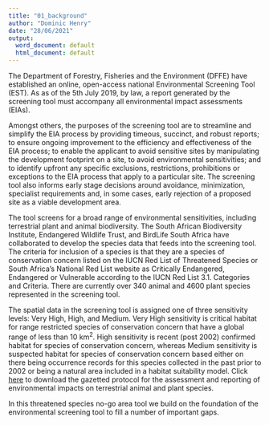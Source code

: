 ```yaml
---
title: "01_background"
author: "Dominic Henry"
date: "28/06/2021"
output:
  word_document: default
  html_document: default
---
```


The Department of Forestry, Fisheries and the Environment (DFFE) have established an online, open-access national Environmental Screening Tool (EST). As as of the 5th July 2019, by law, a report generated by the screening tool must accompany all environmental impact assessments (EIAs).

Amongst others, the purposes of the screening tool are to streamline and simplify the EIA process by providing timeous, succinct, and robust reports; to ensure ongoing improvement to the efficiency and effectiveness of the EIA process; to enable the applicant to avoid sensitive sites by manipulating the development footprint on a site, to avoid environmental sensitivities; and to identify upfront any specific exclusions, restrictions, prohibitions or exceptions to the EIA process that apply to a particular site. The screening tool also informs early stage decisions around avoidance, minimization, specialist requirements and, in some cases, early rejection of a proposed site as a viable development area.

The tool screens for a broad range of environmental sensitivities, including terrestrial plant and animal biodiversity. The South African Biodiversity Institute, Endangered Wildlife Trust, and BirdLife South Africa have collaborated to develop the species data that feeds into the screening tool. The criteria for inclusion of a species is that they are a species of conservation concern listed on the IUCN Red List of Threatened Species or South Africa's National Red List website as Critically Endangered, Endangered or Vulnerable according to the IUCN Red List 3.1. Categories and Criteria. There are currently over 340 animal and 4600 plant species represented in the screening tool. 

The spatial data in the screening tool is assigned one of three sensitivity levels: Very High, High, and Medium. Very High sensitivity is critical habitat for range restricted species of conservation concern that have a global range of less than 10 km^2^. High sensitivity is recent (post 2002) confirmed habitat for species of conservation concern, whereas Medium sensitivity is suspected habitat for species of conservation concern based either on there being occurrence records for this species collected in the past prior to 2002 or being a natural area included in a habitat suitability model. Click [here](https://www.environment.gov.za/sites/default/files/gazetted_notices/nema_environmentalthemes_reportingcriteria_g43110_gn320.pdf) to download the gazetted protocol for the assessment and reporting of environmental impacts on terrestrial animal and plant species.

In this threatened species no-go area tool we build on the foundation of the environmental screening tool to fill a number of important gaps.
